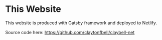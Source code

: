 
# This Website

This website is produced with Gatsby framework and deployed to Netlify.

Source code here: <https://github.com/claytonfbell/claybell-net>

<ThisWebsite />
